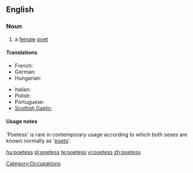 ==English==

===Noun===
{{en-noun|es}}
{{wikipedia}}

# {{dated}} a [[female]] [[poet]]

====Translations====
{{trans-top|female poet}}
* French: {{t|fr|poètesse|f}}
* German: {{t|de|Dichterin|f}}
* Hungarian: {{t+|hu|költőnő}}
{{trans-mid}}
* Italian: {{t+|it|poetessa|f}}
* Polish: {{t-|pl|poetka|f}}
* Portuguese: {{t-|pt|poetisa|f}}
* [[Scottish Gaelic]]: {{t-|gd|bana-bhàrd|f|xs=Scottish Gaelic}}
{{trans-bottom}}

====Usage notes====
'Poetess' is rare in contemporary usage according to which both sexes are known normally as '[[poet]]s'.

[[Category:Occupations]]

[[hu:poetess]]
[[pl:poetess]]
[[te:poetess]]
[[vi:poetess]]
[[zh:poetess]]